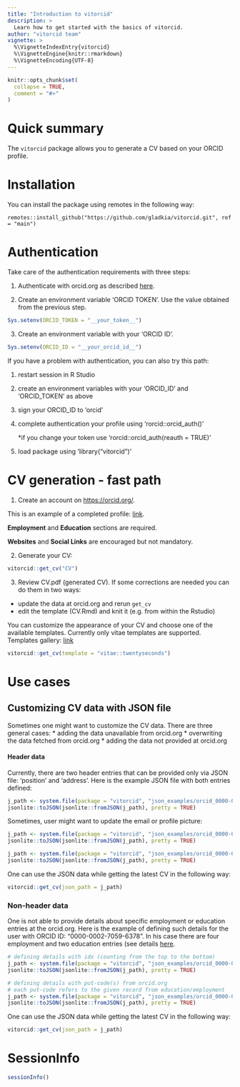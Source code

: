 ```yaml
---
title: "Introduction to vitorcid"
description: >
  Learn how to get started with the basics of vitorcid.
author: "vitorcid team"
vignette: >
  %\VignetteIndexEntry{vitorcid}
  %\VignetteEngine{knitr::rmarkdown}
  %\VignetteEncoding{UTF-8}
---
```


```r
knitr::opts_chunk$set(
  collapse = TRUE,
  comment = "#>"
)
```

# Quick summary

The `vitorcid` package allows you to generate a CV based on your ORCID profile.

# Installation

You can install the package using remotes in the following way:

```         
remotes::install_github("https://github.com/gladkia/vitorcid.git", ref = "main")
```

# Authentication

Take care of the authentication requirements with three steps:

1.  Authenticate with orcid.org as described [here](https://github.com/ropensci-archive/rorcid/blob/master/vignettes/authentication.Rmd).

2.  Create an environment variable 'ORCID TOKEN'. Use the value obtained from the previous step.

```r
Sys.setenv(ORCID_TOKEN = "__your_token__")

```

3.  Create an environment variable with your 'ORCID ID'.

```r
Sys.setenv(ORCID_ID = "__your_orcid_id__")

```

If you have a problem with authentication, you can also try this path:

1.  restart session in R Studio

2.  create an environment variables with your 'ORCID_ID' and 'ORCID_TOKEN' as above

3.  sign your ORCID_ID to 'orcid'

4.  complete authentication your profile using 'rorcid::orcid_auth()'

    \*if you change your token use 'rorcid::orcid_auth(reauth = TRUE)'

5.  load package using 'library("vitorcid")'

# CV generation - fast path

1.  Create an account on <https://orcid.org/>.

This is an example of a completed profile: [link](https://orcid.org/0000-0002-7059-6378/print).

**Employment** and **Education** sections are required.

**Websites** and **Social Links** are encouraged but not mandatory.

2.  Generate your CV:

```r
vitorcid::get_cv("CV")
```

3.  Review CV.pdf (generated CV). If some corrections are needed you can do them in two ways:

-   update the data at orcid.org and rerun `get_cv`
-   edit the template (CV.Rmd) and knit it (e.g. from within the Rstudio)

You can customize the appearance of your CV and choose one of the available templates. Currently only vitae templates are supported. Templates gallery: [link](https://github.com/mitchelloharawild/vitae?tab=readme-ov-file#templates)

```r
vitorcid::get_cv(template = "vitae::twentyseconds")
```

# Use cases

## Customizing CV data with JSON file

Sometimes one might want to customize the CV data. There are three general cases: \* adding the data unavailable from orcid.org \* overwriting the data fetched from orcid.org \* adding the data not provided at orcid.org

#### Header data

Currently, there are two header entries that can be provided only via JSON file: 'position' and 'address'. Here is the example JSON file with both entries defined:

```r
j_path <- system.file(package = "vitorcid", "json_examples/orcid_0000-0002-7059-6378_header_data.json")
jsonlite::toJSON(jsonlite::fromJSON(j_path), pretty = TRUE)
```

Sometimes, user might want to update the email or profile picture:

```r
j_path <- system.file(package = "vitorcid", "json_examples/orcid_0000-0002-7059-6378_email.json")
jsonlite::toJSON(jsonlite::fromJSON(j_path), pretty = TRUE)

j_path <- system.file(package = "vitorcid", "json_examples/orcid_0000-0002-7059-6378_profilepic.json")
jsonlite::toJSON(jsonlite::fromJSON(j_path), pretty = TRUE)
```

One can use the JSON data while getting the latest CV in the following way:

```r
vitorcid::get_cv(json_path = j_path)
```

### Non-header data

One is not able to provide details about specific employment or education entries at the orcid.org. Here is the example of defining such details for the user with ORCID ID: "0000-0002-7059-6378". In his case there are four employment and two education entries (see details [here](https://orcid.org/0000-0002-7059-6378/print).

```r
# defining details with idx (counting from the top to the bottom)
j_path <- system.file(package = "vitorcid", "json_examples/orcid_0000-0002-7059-6378_why_idx.json")
jsonlite::toJSON(jsonlite::fromJSON(j_path), pretty = TRUE)

# defining details with put-code(s) from orcid.org
# each put-code refers to the given record from education/employment
j_path <- system.file(package = "vitorcid", "json_examples/orcid_0000-0002-7059-6378_why_put-code.json")
jsonlite::toJSON(jsonlite::fromJSON(j_path), pretty = TRUE)
```

One can use the JSON data while getting the latest CV in the following way:

```r
vitorcid::get_cv(json_path = j_path)
```

# SessionInfo {.unnumbered}

```r
sessionInfo()
```

